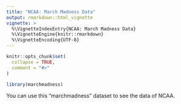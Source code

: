 ```yaml
---
title: "NCAA: March Madness Data"
output: rmarkdown::html_vignette
vignette: >
  %\VignetteIndexEntry{NCAA: March Madness Data}
  %\VignetteEngine{knitr::rmarkdown}
  %\VignetteEncoding{UTF-8}
---
```


```r
knitr::opts_chunk$set(
  collapse = TRUE,
  comment = "#>"
)
```

```r
library(marchmadness)
```

You can use this "marchmadness" dataset to see the data of NCAA.
